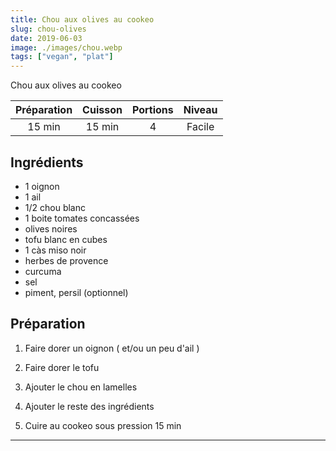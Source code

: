 ```yaml
---
title: Chou aux olives au cookeo
slug: chou-olives
date: 2019-06-03
image: ./images/chou.webp
tags: ["vegan", "plat"]
---
```


<StyledParagraph>Chou aux olives au cookeo</StyledParagraph>

| Préparation | Cuisson | Portions | Niveau |
| :-: | :-: | :-: | :-: |
| 15 min | 15 min | 4 | Facile |

## Ingrédients
- <ListItem>1 oignon</ListItem>
- <ListItem>1 ail</ListItem>
- <ListItem>1/2  chou blanc</ListItem>
- <ListItem>1 boite tomates concassées</ListItem>
- <ListItem>olives noires</ListItem>
- <ListItem>tofu blanc en cubes</ListItem>
- <ListItem>1 càs miso noir</ListItem>
- <ListItem>herbes de provence</ListItem>
- <ListItem>curcuma</ListItem>
- <ListItem>sel</ListItem>
- <ListItem>piment, persil (optionnel)</ListItem>


## Préparation

1. Faire dorer un oignon ( et/ou un peu d'ail )

2. Faire dorer le tofu

3. Ajouter le chou en lamelles

4. Ajouter le reste des ingrédients

5. Cuire au cookeo sous pression 15 min

---
